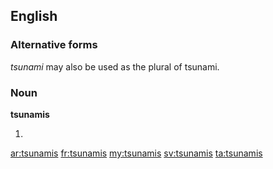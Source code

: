 ==English==

===Alternative forms===
''tsunami'' may also be used as the plural of tsunami.

===Noun===
'''tsunamis'''

#{{plural of|[[tsunami]]}}

[[ar:tsunamis]]
[[fr:tsunamis]]
[[my:tsunamis]]
[[sv:tsunamis]]
[[ta:tsunamis]]